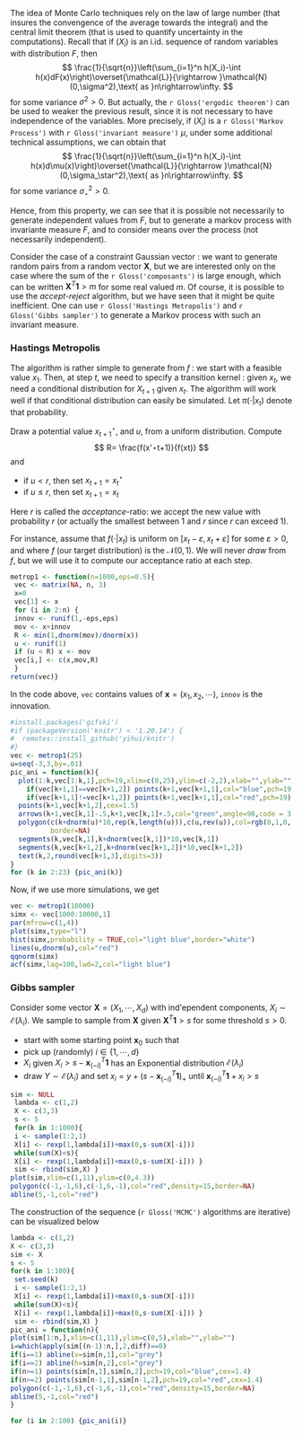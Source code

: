 
<!-- ## MCMC -->

The idea of Monte Carlo techniques rely on the law of large number (that insures the convengence of the average towards the integral) and the central limit theorem (that is used to quantify uncertainty in the computations). Recall that if $(X_i)$ is an i.id. sequence of random variables with distribution $F$, then
$$
\frac{1}{\sqrt{n}}\left(\sum_{i=1}^n h(X_i)-\int h(x)dF(x)\right)\overset{\mathcal{L}}{\rightarrow }\mathcal{N}(0,\sigma^2),\text{ as }n\rightarrow\infty.
$$
for some variance $\sigma^2>0$. But actually, the `r Gloss('ergodic theorem')` can be used to weaker the previous result, since it is not necessary to have independence of the variables. More precisely, if $(X_i)$ is a `r Gloss('Markov Process')` with `r Gloss('invariant measure')` $\mu$, under some additional technical assumptions, we can obtain that
$$
\frac{1}{\sqrt{n}}\left(\sum_{i=1}^n h(X_i)-\int h(x)d\mu(x)\right)\overset{\mathcal{L}}{\rightarrow }\mathcal{N}(0,\sigma_\star^2),\text{ as }n\rightarrow\infty.
$$
for some variance $\sigma_\star^2>0$.

Hence, from this property, we can see that it is possible not necessarily to generate independent values from $F$, but to generate a markov process with invariante measure $F$, and to consider means over the process (not necessarily independent).

Consider the case of a constraint Gaussian vector : we want to generate random pairs from a random vector $\boldsymbol{X}$, but we are interested only on the case where the sum of the `r Gloss('composants')` is large enough, which can be written $\boldsymbol{X}^T\boldsymbol{1}> m$ for some real valued $m$. Of course, it is possible to use the *accept-reject* algorithm, but we have seen that it might be quite inefficient. One can use `r Gloss('Hastings Metropolis')` and `r Gloss('Gibbs sampler')` to generate a Markov process with such an invariant measure.

### Hastings Metropolis

The algorithm is rather simple to generate from $f$ : we start with a feasible value $x_1$. Then, at step $t$, we need to specify a transition kernel : given $x_t$, we need a conditional distribution for $X_{t+1}$ given $x_t$. The algorithm will work well if that conditional distribution can easily be simulated. Let $\pi(\cdot|x_t)$ denote that probability.

Draw a potential value $x_{t+1}^\star$, and $u$, from a uniform distribution. Compute 
$$
R=  \frac{f(x'⋆t+1)}{f(xt)}
$$
and 

- if $u < r$, then set $x_{t+1}=x_t^\star$
- if $u\leq r$, then set $x_{t+1}=x_t$

Here $r$ is called the *acceptance*-ratio: we accept the new value with probability $r$ (or actually the smallest between $1$ and $r$ since $r$ can exceed $1$).

For instance, assume that $f(\cdot|x_t)$ is uniform on $[x_t-\varepsilon,x_t+\varepsilon]$ for some $\varepsilon>0$, and where $f$ (our target distribution) is the $\mathcal{N}(0,1)$. We will never *draw* from $f$, but we will use it to compute our acceptance ratio at each step.

```r
metrop1 <- function(n=1000,eps=0.5){
 vec <- matrix(NA, n, 3)
 x=0
 vec[1] <- x
 for (i in 2:n) {
 innov <- runif(1,-eps,eps)
 mov <- x+innov
 R <- min(1,dnorm(mov)/dnorm(x))
 u <- runif(1)
 if (u < R) x <- mov
 vec[i,] <- c(x,mov,R)
 }
return(vec)}
```
In the code above, `vec` contains values of $\boldsymbol{x}=(x_1,x_2,\cdots)$, `innov` is the innovation.

```r
#install.packages('gifski')
#if (packageVersion('knitr') < '1.20.14') {
#  remotes::install_github('yihui/knitr')
#}
vec <- metrop1(25)
u=seq(-3,3,by=.01)
pic_ani = function(k){
  plot(1:k,vec[1:k,1],pch=19,xlim=c(0,25),ylim=c(-2,2),xlab="",ylab="")
    if(vec[k+1,1]==vec[k+1,2]) points(k+1,vec[k+1,1],col="blue",pch=19)
    if(vec[k+1,1]!=vec[k+1,2]) points(k+1,vec[k+1,1],col="red",pch=19)
  points(k+1,vec[k+1,2],cex=1.5)
  arrows(k+1,vec[k,1]-.5,k+1,vec[k,1]+.5,col="green",angle=90,code = 3,length=.1)
  polygon(c(k+dnorm(u)*10,rep(k,length(u))),c(u,rev(u)),col=rgb(0,1,0,.3),
          border=NA)  
  segments(k,vec[k,1],k+dnorm(vec[k,1])*10,vec[k,1])
  segments(k,vec[k+1,2],k+dnorm(vec[k+1,2])*10,vec[k+1,2])
  text(k,2,round(vec[k+1,3],digits=3))
}
for (k in 2:23) {pic_ani(k)}
```

Now, if we use more simulations, we get
```r
vec <- metrop1(10000)
simx <- vec[1000:10000,1]
par(mfrow=c(1,4))
plot(simx,type="l")
hist(simx,probability = TRUE,col="light blue",border="white")
lines(u,dnorm(u),col="red")
qqnorm(simx)
acf(simx,lag=100,lwd=2,col="light blue")
```

### Gibbs sampler

Consider some vector $\boldsymbol{X}=(X_1,\cdots,X_d)$ with ind\'ependent components, $X_i\sim\mathcal{E}(\lambda_i)$. We sample to sample from $\boldsymbol{X}$ given $\boldsymbol{X}^T\boldsymbol{1}>s$ for some threshold $s>0$.

- start with some starting point  $\boldsymbol{x}_0$ such that 
- pick up (randomly) $i\in\{1,\cdots,d\}$
- $X_i$ given $X_i > s-\boldsymbol{x}_{(-i)}^T\boldsymbol{1}$ has an Exponential distribution $\mathcal{E}(\lambda_i)$
- draw $Y\sim \mathcal{E}(\lambda_i)$ and set $x_i=y +(s-\boldsymbol{x}_{(-i)}^T\boldsymbol{1})_+$ until $\boldsymbol{x}_{(-i)}^T\boldsymbol{1}+x_i>s$

```r
sim <- NULL
 lambda <- c(1,2)
 X <- c(3,3)
 s <- 5
 for(k in 1:1000){
 i <- sample(1:2,1)
 X[i] <- rexp(1,lambda[i])+max(0,s-sum(X[-i]))
 while(sum(X)<s){
 X[i] <- rexp(1,lambda[i])+max(0,s-sum(X[-i])) }
 sim <- rbind(sim,X) }
plot(sim,xlim=c(1,11),ylim=c(0,4.3))
polygon(c(-1,-1,6),c(-1,6,-1),col="red",density=15,border=NA)
abline(5,-1,col="red")
```

The construction of the sequence (`r Gloss('MCMC')` algorithms are iterative) can be visualized below

```r
lambda <- c(1,2)
X <- c(3,3)
sim <- X
s <- 5
for(k in 1:100){
 set.seed(k)
 i <- sample(1:2,1)
 X[i] <- rexp(1,lambda[i])+max(0,s-sum(X[-i]))
 while(sum(X)<s){
 X[i] <- rexp(1,lambda[i])+max(0,s-sum(X[-i])) }
 sim <- rbind(sim,X) }
pic_ani = function(n){
plot(sim[1:n,],xlim=c(1,11),ylim=c(0,5),xlab="",ylab="")
i=which(apply(sim[(n-1):n,],2,diff)==0)
if(i==1) abline(v=sim[n,1],col="grey")
if(i==2) abline(h=sim[n,2],col="grey")
if(n>=1) points(sim[n,1],sim[n,2],pch=19,col="blue",cex=1.4)
if(n>=2) points(sim[n-1,1],sim[n-1,2],pch=19,col="red",cex=1.4)
polygon(c(-1,-1,6),c(-1,6,-1),col="red",density=15,border=NA)
abline(5,-1,col="red")
}
```

```r
for (i in 2:100) {pic_ani(i)}
```
